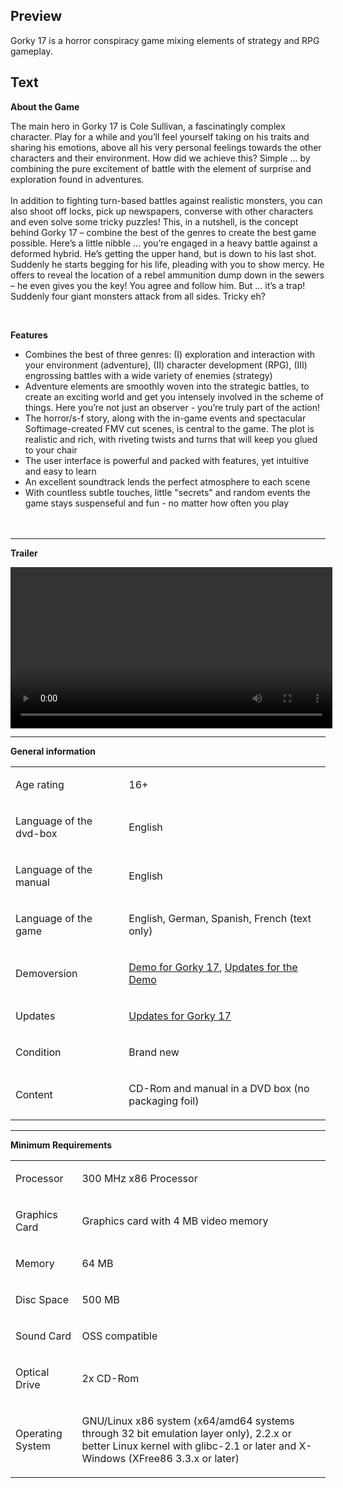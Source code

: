 ==Preview==
<p>Gorky 17 is a horror conspiracy game mixing elements of strategy and RPG gameplay.</p>

==Text==
<p><strong>About the Game</strong></p>
<p>The main hero in Gorky 17 is Cole Sullivan, a fascinatingly complex character. Play for a while and you&rsquo;ll feel yourself taking on his traits and sharing his emotions, above all his very personal feelings towards the other characters and their environment. How did we achieve this? Simple ... by combining the pure excitement of battle with the element of surprise and exploration found in adventures.<br /><br />In addition to fighting turn-based battles against realistic monsters, you can also shoot off locks, pick up newspapers, converse with other characters and even solve some tricky puzzles! This, in a nutshell, is the concept behind Gorky 17 &ndash; combine the best of the genres to create the best game possible. Here&rsquo;s a little nibble ... you&rsquo;re engaged in a heavy battle against a deformed hybrid. He&rsquo;s getting the upper hand, but is down to his last shot. Suddenly he starts begging for his life, pleading with you to show mercy. He offers to reveal the location of a rebel ammunition dump down in the sewers &ndash; he even gives you the key! You agree and follow him. But ... it&rsquo;s a trap! Suddenly four giant monsters attack from all sides. Tricky eh?</p>
<p>&nbsp;</p>
<p><strong>Features</strong></p>
<ul>
<li>Combines the best of three genres: (I) exploration and interaction with your environment (adventure), (II) character development (RPG), (III) engrossing battles with a wide variety of enemies (strategy)</li>
<li>Adventure elements are smoothly woven into the strategic battles, to create an exciting world and get you intensely involved in the scheme of things. Here you&rsquo;re not just an observer - you&rsquo;re truly part of the action!</li>
<li>The horror/s-f story, along with the in-game events and spectacular Softimage-created FMV cut scenes, is central to the game. The plot is realistic and rich, with riveting twists and turns that will keep you glued to your chair</li>
<li>The user interface is powerful and packed with features, yet intuitive and easy to learn</li>
<li>An excellent soundtrack lends the perfect atmosphere to each scene</li>
<li>With countless subtle touches, little "secrets" and random events the game stays suspenseful and fun - no matter how often you play<br /><br /><br /></li>
</ul>
<hr />
<p><strong>Trailer</strong></p>
<p></p>
<p><video width="515" controls="true"> <source src="http://videos.fun4tux.ch/gorky17-trailer-en.ogg"></source> Your browser does not support the video tag! Go and get a <a href="http://www.mozilla-europe.org/de/firefox/">good one</a>!</video></p>
<p></p>
<hr />
<p><strong>General information</strong></p>
<table border="0">
<tbody>
<tr>
<td>Age rating<br /></td>
<td>16+</td>
</tr>
<tr>
<td>Language of the dvd-box</td>
<td>English</td>
</tr>
<tr>
<td>Language of the manual</td>
<td>English<br /></td>
</tr>
<tr>
<td>Language of the game</td>
<td>English, German, Spanish, French (text only)</td>
</tr>
<tr>
<td>Demoversion</td>
<td><a href="http://demos.fun4tux.ch/gorky17/">Demo for Gorky 17</a>, <a href="http://updates.fun4tux.ch/gorky17-demo/">Updates for the Demo</a></td>
</tr>
<tr>
<td>Updates</td>
<td><a href="http://updates.fun4tux.ch/gorky17/">Updates for Gorky 17</a></td>
</tr>
<tr>
<td>Condition</td>
<td>Brand new</td>
</tr>
<tr>
<td>Content</td>
<td>CD-Rom and manual in a DVD box (no packaging foil)</td>
</tr>
</tbody>
</table>
<p></p>
<hr />
<p><strong>Minimum Requirements<br /></strong></p>
<table border="0">
<tbody>
<tr>
<td>Processor<br /></td>
<td>300 MHz x86 Processor</td>
</tr>
<tr>
<td>Graphics Card<br /></td>
<td>Graphics card with 4 MB video memory<br /></td>
</tr>
<tr>
<td>Memory</td>
<td>64 MB</td>
</tr>
<tr>
<td>Disc Space<br /></td>
<td>500 MB</td>
</tr>
<tr>
<td>Sound Card</td>
<td>OSS compatible</td>
</tr>
<tr>
<td>Optical Drive</td>
<td>2x CD-Rom</td>
</tr>
<tr>
<td>Operating System<br /></td>
<td>
<p>GNU/Linux x86 system (x64/amd64 systems through 32 bit emulation layer only), 2.2.x or better Linux kernel with glibc-2.1 or later and X-Windows (XFree86 3.3.x or later)</p>
</td>
</tr>
</tbody>
</table>
<p></p>
